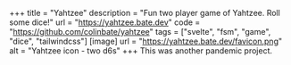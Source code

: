 +++
title = "Yahtzee"
description = "Fun two player game of Yahtzee. Roll some dice!"
url = "https://yahtzee.bate.dev"
code = "https://github.com/colinbate/yahtzee"
tags = ["svelte", "fsm", "game", "dice", "tailwindcss"]
[image]
url = "https://yahtzee.bate.dev/favicon.png"
alt = "Yahtzee icon - two d6s"
+++
This was another pandemic project.